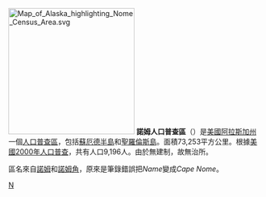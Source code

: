 [[File:Map_of_Alaska_highlighting_Nome_Census_Area.svg|250px]]
'''諾姆人口普查區'''（{{lang-en|Nome Census Area}}）是[[美國|美國]][[阿拉斯加州|阿拉斯加州]]一個[[人口普查區|人口普查區]]，包括[[蘇厄德半島|蘇厄德半島]]和[[聖羅倫斯島|聖羅倫斯島]]。面積73,253平方公里。根據[[美國2000年人口普查|美國2000年人口普查]]，共有人口9,196人。由於無建制，故無治所。

區名來自[[諾姆_(阿拉斯加州)|諾姆]]和[[諾姆角|諾姆角]]，原來是筆錄錯誤把'' Name''變成''Cape Nome''。
{{諾姆人口普查區}}
{{Alaska}}
{{Authority control}}
[[Category:阿拉斯加州人口普查區|N]]